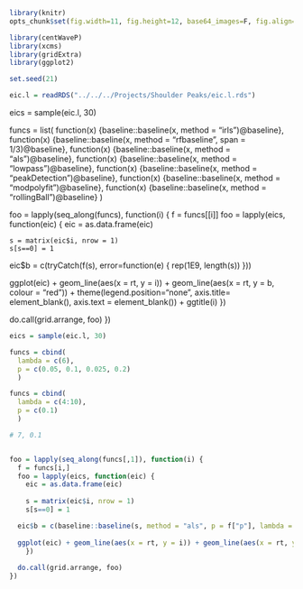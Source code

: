 ```r
library(knitr)
opts_chunk$set(fig.width=11, fig.height=12, base64_images=F, fig.align="center", message=F, warning=F, fig.path='figure_comparison/')
```

```r

library(centWaveP)
library(xcms)
library(gridExtra)
library(ggplot2)

set.seed(21)

eic.l = readRDS("../../../Projects/Shoulder Peaks/eic.l.rds")

```



eics = sample(eic.l, 30)


funcs = list(
  function(x) {baseline::baseline(x, method = "irls")@baseline},
  function(x) {baseline::baseline(x, method = "rfbaseline", span = 1/3)@baseline},
  function(x) {baseline::baseline(x, method = "als")@baseline},
  function(x) {baseline::baseline(x, method = "lowpass")@baseline},
  function(x) {baseline::baseline(x, method = "peakDetection")@baseline},
  function(x) {baseline::baseline(x, method = "modpolyfit")@baseline},
  function(x) {baseline::baseline(x, method = "rollingBall")@baseline}
  )

foo = lapply(seq_along(funcs), function(i) {
f = funcs[[i]]
  foo = lapply(eics, function(eic) {
    eic = as.data.frame(eic)
    
    s = matrix(eic$i, nrow = 1)
    s[s==0] = 1

  eic$b = c(tryCatch(f(s),  error=function(e) { rep(1E9, length(s)) }))
  
  ggplot(eic) + geom_line(aes(x = rt, y = i)) + geom_line(aes(x = rt, y = b, colour = "red")) + theme(legend.position="none", axis.title= element_blank(), axis.text = element_blank()) + ggtitle(i)
    })
  
  do.call(grid.arrange, foo)
})
  

```r

eics = sample(eic.l, 30)

funcs = cbind(
  lambda = c(6),
  p = c(0.05, 0.1, 0.025, 0.2)
  )

funcs = cbind(
  lambda = c(4:10),
  p = c(0.1)
  )

# 7, 0.1


foo = lapply(seq_along(funcs[,1]), function(i) {
  f = funcs[i,]
  foo = lapply(eics, function(eic) {
    eic = as.data.frame(eic)
    
    s = matrix(eic$i, nrow = 1)
    s[s==0] = 1

  eic$b = c(baseline::baseline(s, method = "als", p = f["p"], lambda = f["lambda"])@baseline)
  
  ggplot(eic) + geom_line(aes(x = rt, y = i)) + geom_line(aes(x = rt, y = b, colour = "red")) + theme(legend.position="none", axis.title= element_blank(), axis.text = element_blank()) + ggtitle(f)
    })
  
  do.call(grid.arrange, foo)
})


```